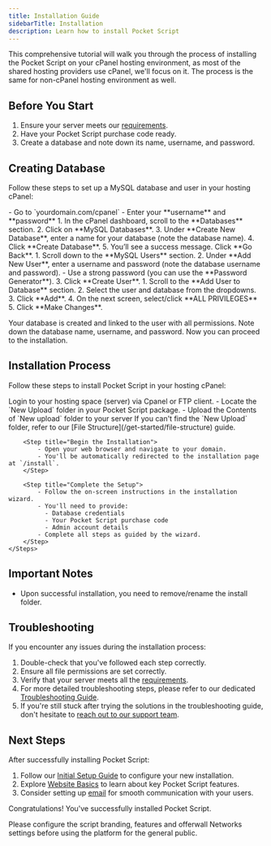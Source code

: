 ```yaml
---
title: Installation Guide
sidebarTitle: Installation
description: Learn how to install Pocket Script
---
```


This comprehensive tutorial will walk you through the process of installing the Pocket Script on your cPanel hosting environment, as most of the shared hosting providers use cPanel, we'll focus on it. The process is the same for non-cPanel hosting environment as well.

## Before You Start

1. Ensure your server meets our [requirements](/get-started/server-requirements).
2. Have your Pocket Script purchase code ready.
3. Create a database and note down its name, username, and password.

## Creating Database

Follow these steps to set up a MySQL database and user in your hosting cPanel:

<Steps>
  <Step title="Log in to cPanel">
    - Go to `yourdomain.com/cpanel`
    - Enter your **username** and **password**
  </Step>

  <Step title="Create a Database">
    1. In the cPanel dashboard, scroll to the **Databases** section.
    2. Click on **MySQL Databases**.
    3. Under **Create New Database**, enter a name for your database (note the database name).
    4. Click **Create Database**.
    5. You’ll see a success message. Click **Go Back**.
  </Step>

  <Step title="Create a Database User">
    1. Scroll down to the **MySQL Users** section.
    2. Under **Add New User**, enter a username and password (note the database username and password).
       - Use a strong password (you can use the **Password Generator**).
    3. Click **Create User**.
  </Step>

  <Step title="Add User to Database">
    1. Scroll to the **Add User to Database** section.
    2. Select the user and database from the dropdowns.
    3. Click **Add**.
    4. On the next screen, select/click **ALL PRIVILEGES**
    5. Click **Make Changes**.
  </Step>
</Steps>

Your database is created and linked to the user with all permissions. Note down the database name, username, and password. Now you can proceed to the installation.

## Installation Process

Follow these steps to install Pocket Script in your hosting cPanel:

<Steps>
  <Step title="Upload the Archive">
    Login to your hosting space (server) via Cpanel or FTP client.
  </Step>

  <Step title="Upload the Files">
    - Locate the `New Upload` folder in your Pocket Script package.
    - Upload the Contents of `New upload` folder to your server
    <Note>If you can't find the `New Upload` folder, refer to our [File Structure](/get-started/file-structure) guide.</Note>
  </Step>

        <Step title="Begin the Installation">
            - Open your web browser and navigate to your domain.
            - You'll be automatically redirected to the installation page at `/install`.
        </Step>
        
        <Step title="Complete the Setup">
            - Follow the on-screen instructions in the installation wizard.
            - You'll need to provide:
              - Database credentials
              - Your Pocket Script purchase code
              - Admin account details
            - Complete all steps as guided by the wizard.
        </Step>
    </Steps>

## Important Notes

- Upon successful installation, you need to remove/rename the install folder.

## Troubleshooting

If you encounter any issues during the installation process:

1. Double-check that you've followed each step correctly.
2. Ensure all file permissions are set correctly.
3. Verify that your server meets all the [requirements](/get-started/server-requirements).
4. For more detailed troubleshooting steps, please refer to our dedicated [Troubleshooting Guide](/get-started/troubleshooting).
5. If you're still stuck after trying the solutions in the troubleshooting guide, don't hesitate to [reach out to our support team](https://droidoxy.com/support/).

## Next Steps

After successfully installing Pocket Script:

1. Follow our [Initial Setup Guide](/get-started/initial-setup) to configure your new installation.
2. Explore [Website Basics](/website-basics/essentials) to learn about key Pocket Script features.
3. Consider setting up [email](/email/mailer) for smooth communication with your users.

Congratulations! You've successfully installed Pocket Script. 

Please configure the script branding, features and offerwall Networks settings before using the platform for the general public.
